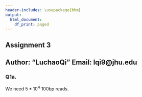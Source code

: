 ```yaml
---
header-includes: \usepackage{bbm}
output:
  html_document:
    df_print: paged
---
```


   
## Assignment 3  
## Author: "LuchaoQi" Email: lqi9@jhu.edu

### Q1a.  

We need $5*10^4$ 100bp reads.  

\begin{align*}
    n*100bp &= 1Mbp * 5\\
    n &= \frac{5*10^6}{10^2} \\
    n &=5*10^4 
\end{align*}  